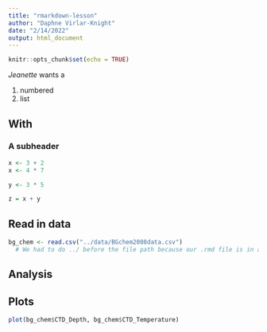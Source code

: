 ```yaml
---
title: "rmarkdown-lesson"
author: "Daphne Virlar-Knight"
date: "2/14/2022"
output: html_document
---
```


```r
knitr::opts_chunk$set(echo = TRUE)
```

*Jeanette* wants a 

1. numbered
2. list

## With 
### A subheader 

```r
x <- 3 + 2
x <- 4 * 7

y <- 3 * 5

z = x + y
```


## Read in data

```r
bg_chem <- read.csv("../data/BGchem2008data.csv")
  # We had to do ../ before the file path because our .rmd file is in a separate folder than the main parent folder. So R has to go up a level before coming back down to the data folder.
```


## Analysis



## Plots
```r
plot(bg_chem$CTD_Depth, bg_chem$CTD_Temperature)
```

